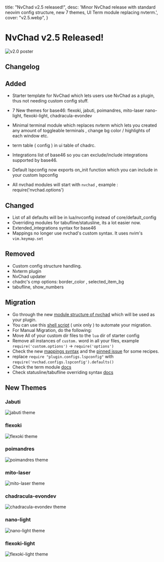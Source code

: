   title: "NvChad v2.5 released!",
  desc: 'Minor NvChad release with standard neovim config structure, new 7 themes, UI Term module replacing nvterm.',
  cover: "v2.5.webp",
}

# NvChad v2.5 Released!

![v2.0 poster](/news/v2.5.webp)

## Changelog

## Added

- Starter template for NvChad which lets users use NvChad as a plugin, thus not needing custom config stuff.

- 7 New themes for base46: 
    flexoki,
    jabuti,
    poimandres,
    mito-laser
    nano-light, 
    flexoki-light, 
    chadracula-evondev

- Minimal terminal module which replaces nvterm which lets you created any amount of toggleable terminals , change bg color / highlights of each window etc.

- term table ( config ) in ui table of chadrc.
- Integrations list of base46 so you can exclude/include integrations supported by base46.
- Default lspconfig now exports on_init function which you can include in your custom lspconfig
- All nvchad modules will start with `nvchad` , example : require('nvchad.options')

## Changed 

- List of all defaults will be in lua/nvconfig instead of core/default_config
- Overriding modules for tabufline/statusline, its a lot easier now.
- Extended_integrations syntax for base46
- Mappings no longer use nvchad's custom syntax. It uses nvim's `vim.keymap.set`

## Removed
- Custom config structure handling.
- Nvterm plugin
- NvChad updater
- chadrc's cmp options: border_color , selected_item_bg
- tabufline, show_numbers


## Migration

- Go through the new [module structure of nvchad](https://github.com/NvChad/NvChad/tree/v2.5) which will be used as your plugin.
- You can use this [shell script](https://gist.github.com/siduck/048bed2e7570569e6b327b35d1715404) ( unix only ) to automate your migration.
- For Manual Migration, do the following:
- Move All of your custom dir files to the `lua` dir of starter config 
- Remove all instances of `custom.` word in all your files, example 
  `require('custom.options')` -> `require('options')`
- Check the new [mappings syntax](https://nvchad.com/docs/config/mappings) and the [pinned issue](https://github.com/NvChad/NvChad/issues/2688) for some recipes.
- replace `require "plugin.configs.lspconfig"` with `require('nvchad.configs.lspconfig').defaults()`
- Check the term module [docs](http://nvchad.com/docs/config/nvchad_ui#term)
- Check statusline/tabufline overriding syntax [docs](http://nvchad.com/docs/config/nvchad_ui#statusline___tabufline)

## New Themes

### Jabuti
![jabuti theme](/themes/jabuti.webp)

### flexoki
![flexoki theme](/themes/flexoki.webp)

### poimandres
![poimandres theme](/themes/poimandres.webp)

### mito-laser
![mito-laser theme](/themes/mito-laser.webp)

### chadracula-evondev
![chadracula-evondev theme](/themes/chadracula-evondev.webp)

### nano-light
![nano-light theme](/themes/nano-light.webp)

### flexoki-light
![flexoki-light theme](/themes/flexoki-light.webp)
